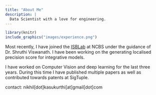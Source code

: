 ```yaml
---
title: "About Me"
description: |
  Data Scientist with a love for engineering.
---
```


```r
library(knitr)
include_graphics("images/experience.png")
```

Most recently, I have joined the [ISBLab](https://www.ncbs.res.in/faculty/shruthi) at NCBS under the guidance of Dr. Shruthi Viswanath. I have been working on the generating localised precision score for integrative models.

I have worked on Computer Vision and deep learning for the last three years.
During this time I have published multiple papers as well as contributed towards patents at SigTuple.


contact: nikhil[dot]kasukurthi[at]gmail[dot]com